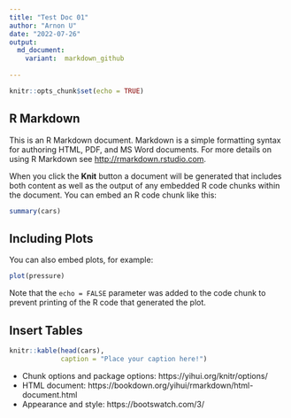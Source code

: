 ```yaml
---
title: "Test Doc 01"
author: "Arnon U"
date: "2022-07-26"
output:
  md_document:
    variant:  markdown_github
  
---
```


```r
knitr::opts_chunk$set(echo = TRUE)
```

## R Markdown

This is an R Markdown document. Markdown is a simple formatting syntax for authoring HTML, PDF, and MS Word documents. For more details on using R Markdown see <http://rmarkdown.rstudio.com>.

When you click the **Knit** button a document will be generated that includes both content as well as the output of any embedded R code chunks within the document. You can embed an R code chunk like this:

```r
summary(cars)
```

## Including Plots

You can also embed plots, for example:

```r

plot(pressure)

```

Note that the `echo = FALSE` parameter was added to the code chunk to prevent printing of the R code that generated the plot.

## Insert Tables

```r

knitr::kable(head(cars),
             caption = "Place your caption here!")

```


* Chunk options and package options: https://yihui.org/knitr/options/
* HTML document: https://bookdown.org/yihui/rmarkdown/html-document.html
* Appearance and style: https://bootswatch.com/3/
